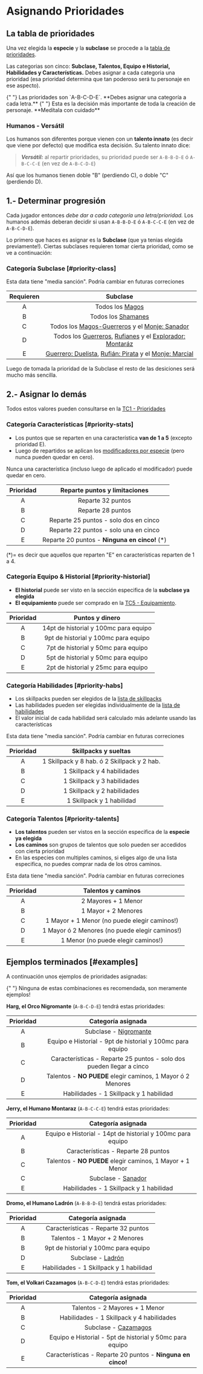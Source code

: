 
# Asignando Prioridades

## La tabla de prioridades

Una vez elegida la <strong title="Especie" className="nx-text-primary-600">especie</strong>
y la <strong title="Subclase" className="nx-text-primary-600">subclase</strong>
se procede a la [tabla de prioridades](/docs/character-creation/creation-tables/TC1).

Las categorias son cinco:
**Subclase, Talentos, Equipo e Historial, Habilidades y Características.** Debes
asignar a cada categoria una prioridad (esa prioridad determina que tan poderoso
será tu personaje en ese aspecto).

<Callout type="info">
  {" "}
  Las prioridades son `A-B-C-D-E`. **Debes asignar una categoría a cada letra.**
</Callout>

<Callout type="error" emoji="⛔">
  {" "}
  Esta es la decisión más importante de toda la creación de personaje. **Medítala
  con cuidado**
</Callout>

### Humanos - Versátil

Los humanos son diferentes porque vienen con un **talento innato** (es decir que
viene por defecto) que modifica esta decisión. Su talento innato dice:

> _**Versátil:**_ al repartir prioridades, su prioridad puede ser
> `A-B-B-D-E` ó `A-B-C-C-E` (en vez de `A-B-C-D-E`)

Así que los humanos tienen doble "B" (perdiendo C), o doble "C" (perdiendo D).

## 1.- Determinar progresión

Cada jugador entonces _debe dar a cada categoría una letra/prioridad._ Los humanos
además deberan decidir si usan `A-B-B-D-E` ó `A-B-C-C-E` (en vez de `A-B-C-D-E`).

Lo primero que haces es asignar es la **Subclase** (que ya tenias elegida previamente!).
Ciertas subclases requieren tomar cierta prioridad, como se ve a continuación:

### Categoría Subclase [#priority-class]

<Callout type="warning">
  Esta data tiene "media sanción". Podría cambiar en futuras correciones
</Callout>

| Requieren |                                                                               Subclase                                                                               |
| :-------: | :------------------------------------------------------------------------------------------------------------------------------------------------------------------: |
|     A     |                                                              Todos los [Magos](/docs/list-classes/mage)                                                              |
|     B     |                                                           Todos los [Shamanes](/docs/list-classes/shaman)                                                            |
|     C     |                             Todos los [Magos-Guerreros](/docs/list-classes/w-mage) y el [Monje: Sanador](/docs/list-classes/monk/healer)                             |
|     D     |      Todos los [Guerreros](/docs/list-classes/warrior), [Rufianes](/docs/list-classes/ruffian) y el [Explorador: Montaráz](/docs/list-classes/explorer/ranger)       |
|     E     | [Guerrero: Duelista](/docs/list-classes/warrior/duelist), [Rufián: Pirata](/docs/list-classes/ruffian/pirate) y el [Monje: Marcial](/docs/list-classes/monk/martial) |

Luego de tomada la prioridad de la Subclase el resto de las desiciones será
mucho más sencilla.

## 2.- Asignar lo demás

Todos estos valores pueden consultarse en la [TC1 - Prioridades](/docs/character-creation/creation-tables/TC1)

### Categoría Características [#priority-stats]

- Los puntos que se reparten en una característica **van de 1 a 5** (excepto prioridad E).
- Luego de repartidos se aplican los [modificadores por especie](/docs/character-creation/creation-tables/TC2)
  (pero nunca pueden quedar en cero).

<Callout type="info">
  Nunca una característica (incluso luego de aplicado el modificador) puede
  quedar en cero.
</Callout>

| Prioridad |         Reparte puntos y limitaciones          |
| :-------: | :--------------------------------------------: |
|     A     |               Reparte 32 puntos                |
|     B     |               Reparte 28 puntos                |
|     C     |     Reparte 25 puntos - solo dos en cinco      |
|     D     |     Reparte 22 puntos - solo una en cinco      |
|     E     | Reparte 20 puntos - **Ninguna en cinco!** (\*) |

(\*)= es decir que aquellos que reparten "E" en características reparten de 1 a 4.

### Categoría Equipo & Historial [#priority-historial]

- **El historial** puede ser visto en la sección especifica de la **subclase ya elegida**
- **El equipamiento** puede ser comprado en la [TC5 - Equipamiento](/docs/character-creation/creation-tables/TC5).

| Prioridad |            Puntos y dinero            |
| :-------: | :-----------------------------------: |
|     A     | 14pt de historial y 100mc para equipo |
|     B     | 9pt de historial y 100mc para equipo  |
|     C     |  7pt de historial y 50mc para equipo  |
|     D     |  5pt de historial y 50mc para equipo  |
|     E     |  2pt de historial y 25mc para equipo  |

### Categoría Habilidades [#priority-habs]

- Los skillpacks pueden ser elegidos de la [lista de skillpacks](/docs/list-skills/grouped)
- Las habilidades pueden ser elegidas individualmente
  de la [lista de habilidades](/docs/list-skills/individual)
- El valor inicial de cada habilidad será calculado más adelante
  usando las características

<Callout type="warning">
  Esta data tiene "media sanción". Podría cambiar en futuras correciones
</Callout>

| Prioridad |            Skillpacks y sueltas             |
| :-------: | :-----------------------------------------: |
|     A     | 1 Skillpack y 8 hab. ó 2 Skillpack y 2 hab. |
|     B     |         1 Skillpack y 4 habilidades         |
|     C     |         1 Skillpack y 3 habilidades         |
|     D     |         1 Skillpack y 2 habilidades         |
|     E     |          1 Skillpack y 1 habilidad          |

### Categoría Talentos [#priority-talents]

- **Los talentos** pueden ser vistos en la sección especifica de la **especie ya elegida**
- **Los caminos** son grupos de talentos que solo pueden ser accedidos con cierta prioridad
- En las especies con multiples caminos, si eliges algo de una lista especifica,
  no puedes comprar nada de los otros caminos.

<Callout type="warning">
  Esta data tiene "media sanción". Podría cambiar en futuras correciones
</Callout>

| Prioridad |               Talentos y caminos               |
| :-------: | :--------------------------------------------: |
|     A     |              2 Mayores + 1 Menor               |
|     B     |              1 Mayor + 2 Menores               |
|     C     |  1 Mayor + 1 Menor (no puede elegir caminos!)  |
|     D     | 1 Mayor ó 2 Menores (no puede elegir caminos!) |
|     E     |       1 Menor (no puede elegir caminos!)       |

## Ejemplos terminados [#examples]

A continuación unos ejemplos de prioridades asignadas:

<Callout type="info">
  {" "}
  Ninguna de estas combinaciones es recomendada, son meramente ejemplos!
</Callout>

**Harg, el Orco Nigromante** (`A-B-C-D-E`) tendrá estas prioridades:

| Prioridad |                          Categoría asignada                          |
| :-------: | :------------------------------------------------------------------: |
|     A     |        Subclase - [Nigromante](/docs/list-classes/mage/necro)        |
|     B     |      Equipo e Historial - 9pt de historial y 100mc para equipo       |
|     C     | Características - Reparte 25 puntos - solo dos pueden llegar a cinco |
|     D     |     Talentos - **NO PUEDE** elegir caminos, 1 Mayor ó 2 Menores      |
|     E     |               Habilidades - 1 Skillpack y 1 habilidad                |

**Jerry, el Humano Montaraz** (`A-B-C-C-E`) tendrá estas prioridades:

| Prioridad |                     Categoría asignada                     |
| :-------: | :--------------------------------------------------------: |
|     A     | Equipo e Historial - 14pt de historial y 100mc para equipo |
|     B     |            Características - Reparte 28 puntos             |
|     C     | Talentos - **NO PUEDE** elegir caminos, 1 Mayor + 1 Menor  |
|     C     |    Subclase - [Sanador](/docs/list-classes/monk/healer)    |
|     E     |          Habilidades - 1 Skillpack y 1 habilidad           |

**Dromo, el Humano Ladrón** (`A-B-B-D-E`) tendrá estas prioridades:

| Prioridad |                  Categoría asignada                   |
| :-------: | :---------------------------------------------------: |
|     A     |          Características - Reparte 32 puntos          |
|     B     |            Talentos - 1 Mayor + 2 Menores             |
|     B     |         9pt de historial y 100mc para equipo          |
|     D     | Subclase - [Ladrón](/docs/list-classes/ruffian/thief) |
|     E     |        Habilidades - 1 Skillpack y 1 habilidad        |

**Tom, el Volkari Cazamagos** (`A-B-C-D-E`) tendrá estas prioridades:

| Prioridad |                      Categoría asignada                       |
| :-------: | :-----------------------------------------------------------: |
|     A     |                Talentos - 2 Mayores + 1 Menor                 |
|     B     |           Habilidades - 1 Skillpack y 4 habilidades           |
|     C     | Subclase - [Cazamagos](/docs/list-classes/w-mage/mage-hunter) |
|     D     |   Equipo e Historial - 5pt de historial y 50mc para equipo    |
|     E     |  Características - Reparte 20 puntos - **Ninguna en cinco!**  |
